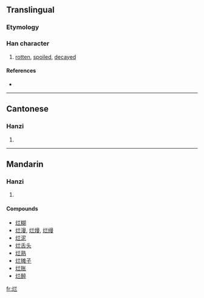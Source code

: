 {{also|爛}}
==Translingual==

===Etymology===
{{Han simp|爛|f=闌|t=兰}}

===Han character===
{{Han char|rn=86|rad=火|as=05|sn=9|four=|canj=火廿一一 (FTMM)}}

# [[rotten]], [[spoiled]], [[decayed]]

====References====
* {{Han ref|kx=0669.101|hdz=32197.020|uh=70C2|ud=28866}}

----

==Cantonese==

===Hanzi===
{{yue-hanzi|jyut=|y=laan6|tra=爛}}

# {{defn|Cantonese}}

----

==Mandarin==

===Hanzi===
{{cmn-hanzi|tra=爛|pin=[[làn]] ([[lan4]]), [[tīng]] ([[ting1]])|wg=lan<sup>4</sup>, t'ing<sup>1</sup>}}

# {{defn|Mandarin}}

====Compounds====
* [[烂糊]]
* [[烂漫]], [[烂熳]], [[烂缦]]
* [[烂泥]]
* [[烂舌头]]
* [[烂熟]]
* [[烂摊子]]
* [[烂账]]
* [[烂醉]]

[[fr:烂]]